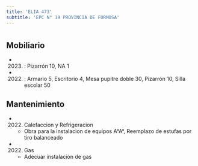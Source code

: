 ```yaml
---
title: 'ELIA 473'
subtitle: 'EPC N° 19 PROVINCIA DE FORMOSA'
---
```


#


## Mobiliario

*  (2023) : Pizarrón 10, NA 1 

*  (2022) : Armario 5, Escritorio 4, Mesa pupitre doble 30, Pizarrón 10, Silla escolar 50 





## Mantenimiento

*  (2022) Calefaccion y Refrigeracion 
    + Obra para la instalacion de equipos A°A°, Reemplazo de estufas por tiro balanceado

*  (2022) Gas 
    + Adecuar instalación de gas



